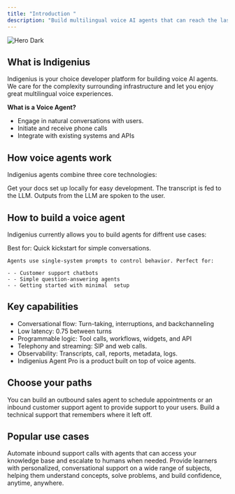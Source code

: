 ```yaml
---
title: "Introduction "
description: "Build multilingual voice AI agents that can reach the last mile."
---
```


<img
  className="hidden dark:block"
  src="/images/hero-dark.png"
  alt="Hero Dark"
/>

## **What is Indigenius**

Indigenius is your choice developer platform for building voice AI agents. We care for the complexity surrounding infrastructure and let you enjoy great multilingual voice experiences.

**What is a Voice Agent?**

- Engage in natural conversations with users.
- Initiate and receive phone calls
- Integrate with existing systems and APIs

## How voice agents work

Indigenius agents combine three core technologies:

<CardGroup cols={2}>
  <Card title="Speech-To-Text (STT)" icon="microphone" iconType="regular" color="#ff9409" cta="Audio from the user is transcribed">
    Get your docs set up locally for easy development.
  </Card>
  <Card title="Large Language Model" icon="Brain" iconType="regular" color="#ff9409">
    The transcript is fed to the LLM.
  </Card>
  <Card title="Text-To-Speech" icon="volume" iconType="regular" color="#ff9409" cta="Outputs from the LLM are spoken to the user.">
    Outputs from the LLM are spoken to the user.
  </Card>
</CardGroup>

## **How to build a voice agent**

Indigenius currently allows you to build agents for diffrent use cases:

<CardGroup cols={2}>
  <Card title="Agents" icon="robot" iconType="regular" color="#ff9409" href="www.angent.indigenius.ai" cta="Build your own agent ">
    Best for: Quick kickstart for simple conversations.

    Agents use single-system prompts to control behavior. Perfect for:

    - - Customer support chatbots
    - - Simple question-answering agents
    - - Getting started with minimal  setup
  </Card>
</CardGroup>

## **Key capabilities**

- Conversational flow: Turn-taking, interruptions, and backchanneling
- Low latency: 0.75 between turns
- Programmable logic: Tool calls, workflows, widgets, and API
- Telephony and streaming: SIP and web calls.
- Observability: Transcripts, call, reports, metadata, logs.
- Indigenius Agent Pro is a product built on top of voice agents.

## **Choose your paths**

<CardGroup cols={2}>
  <Card title="Phone Calls" icon="Phone" iconType="regular" color="#ff9409">
    You can build an outbound sales agent to schedule appointments or an inbound customer support agent to provide support to your users.
  </Card>
  <Card title="Web Integration" icon="Browser" iconType="regular" color="#ff9409">
    Build a technical support that remembers where it left off.
  </Card>
</CardGroup>

## **Popular use cases**

<CardGroup cols={2}>
  <Card title="Customer Support" icon="headphones" color="#ff9409">
    Automate inbound support calls with agents that can access your knowledge base and escalate to humans when needed.
  </Card>
  <Card title="Tutor" icon="Chalkboard" color="#ff9409">
    Provide learners with personalized, conversational support on a wide range of subjects, helping them understand concepts, solve problems, and build confidence, anytime, anywhere.
  </Card>
</CardGroup>